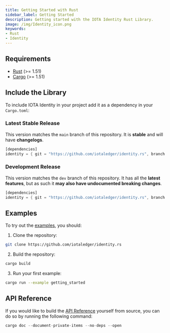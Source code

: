 ```yaml
---
title: Getting Started with Rust
sidebar_label: Getting Started
description: Getting started with the IOTA Identity Rust Library.
image: /img/Identity_icon.png
keywords:
- Rust
- Identity
---
```



<Announcement/>

## Requirements

- [Rust](https://www.rust-lang.org/) (>= 1.51)
- [Cargo](https://doc.rust-lang.org/cargo/) (>= 1.51)

## Include the Library

To include IOTA Identity in your project add it as a dependency in your `Cargo.toml`:

### Latest Stable Release

This version matches the `main` branch of this repository. It is **stable** and will have **changelogs**.

```rust
[dependencies]
identity = { git = "https://github.com/iotaledger/identity.rs", branch = "main"}
```

### Development Release

This version matches the `dev` branch of this repository. It has all the **latest features**, but as such it **may also have undocumented breaking changes**.

```rust
[dependencies]
identity = { git = "https://github.com/iotaledger/identity.rs", branch = "dev"}
```


## Examples

To try out the [examples](https://github.com/iotaledger/identity.rs/tree/main/examples), you should:

1. Clone the repository:

```bash
git clone https://github.com/iotaledger/identity.rs
```
2. Build the repository:

```bash
cargo build
```
3. Run your first example:

```bash
cargo run --example getting_started
```

## API Reference

If you would like to build the [API Reference](api_reference.mdx) yourself from source, you can do so by running the following command:

```rust
cargo doc --document-private-items --no-deps --open
```
